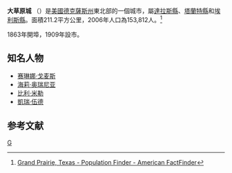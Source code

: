 {{noteTA
|G1=USState
|G2=地名
}}
{{Infobox settlement
|name                     =  大草原城
|official_name            = City of Grand Prairie
|settlement_type          = [[城市|城市]]
|motto                    = 
|nickname                 = GP
|website                  = {{URL|www.gptx.org}}
|image_skyline            = File:GP Main Street at Dusk.JPG
|imagesize                = 250px
|image_caption            =
|image_flag               =
|image_seal               =
|image_map             = Dallas County Texas Incorporated Areas Grand Prairie highighted.svg
|mapsize                  = 350px
|map_caption              = 大草原城在[[德克薩斯州|德州]][[達拉斯縣_(德克薩斯州)|達拉斯縣]]
|image_map1               =
|mapsize1                 =
|map_caption1             =
|subdivision_type         = [[List_of_countries|國家]]
|subdivision_type1        = [[美國行政區劃|州]]
|subdivision_type2        = [[得克薩斯州行政區劃|縣]]
|subdivision_name         = {{nowrap|{{flag|United States}}}}
|subdivision_name1        = {{flag|Texas}}
|subdivision_name2        = [[達拉斯縣_(德克薩斯州)|達拉斯縣]]、[[塔蘭特縣|塔蘭特縣]]、[[埃利斯縣_(德克薩斯州)|埃利斯縣]]
|government_type          = [[議會-經理制政府|議會-經理制政府]]
|leader_title             = [[City_Council|City Council]]
|leader_name              = [[市長|市長]] Ron Jensen<br />Richard Fregoe<br />Jeff Wooldridge<br />Greg Giessner<br />Tony Shotwell<br />Jim Swafford<br />Jorja Clemson<br />Mike Del Bosque

|leader_title1            = [[City_Manager|City Manager]]
|leader_name1             = Tom Hart
|established_date         = 1909
|area_magnitude           =
|unit_pref                = Imperial
|area_total_sq_mi         = 81.091
|area_land_sq_mi          = 72.105
|area_water_sq_mi         = 8.986
|elevation_ft             = 515
|pushpin_map             = USA
|pushpin_map_caption     = 大草原城在[[美國|美國]]的位置
|coordinates              = {{coord|32|42|55|N|97|1|1|W|display=inline,title}}
|population_as_of         = 2010年
|population_total         = 175396
|pop_est_footnotes = <ref name=CensusQF>{{cite web |title=Population Estimates |url=http://factfinder.census.gov/faces/tableservices/jsf/pages/productview.xhtml?src=bkmk |publisher=[[United_States_Census_Bureau|United States Census Bureau]] |accessdate=March 19, 2015 |deadurl=yes |archiveurl=https://web.archive.org/web/20150521091454/http://factfinder.census.gov/faces/tableservices/jsf/pages/productview.xhtml?src=bkmk |archivedate=2015-05-21 |df= }}</ref>
|population_est = 183,372
|pop_est_as_of = 2013
|population_rank          = <small>(全美第127名)</small>
|population_density_sq_mi = 2433
|population_density_km2   = auto
|population_urban         = 5,121,892 <small>([[List_of_United_States_urban_areas|6th]])</small>
|population_metro         = 6,810,913 <small>([[List_of_Metropolitan_Statistical_Areas|4th]])</small>
|population_CSA           = 7,206,144 <small>([[List_of_Combined_Statistical_Areas|7th]])</small>
|population_footnotes     = <ref name ="FactFinder">{{cite web|title=American FactFinder|url=http://factfinder2.census.gov/faces/nav/jsf/pages/index.xhtml|publisher=[[United_States_Census_Bureau|United States Census Bureau]]|accessdate=September 10, 2014|archive-date=2012-02-17|archive-url=https://www.webcitation.org/65WtHj6J5?url=http://factfinder2.census.gov/faces/nav/jsf/pages/index.xhtml|dead-url=no}}</ref>
|population_blank1_title  = [[Demonym|Demonym]]
|population_blank1        = Grand Prairian
|timezone                 = [[北美中部時區|CST]]
|utc_offset               = -6
|timezone_DST             = [[北美中部時區|CDT]]
|utc_offset_DST           = -5
|elevation_m              = 157
|postal_code_type         = [[美國郵區編號|美國郵區編號]]
|postal_code              = 75050-75054
|area_code                = +1 972、+1 214、+1 469、+1 817
|blank_name               = [[Federal_Information_Processing_Standard|FIPS號碼]]
|blank_info               = 48-30464<ref name="GR2">{{cite web |url=http://factfinder2.census.gov |publisher=[[United_States_Census_Bureau|United States Census Bureau]] |accessdate=2008-01-31 |title=American FactFinder |deadurl=yes |archiveurl=https://web.archive.org/web/20130911234518/http://factfinder2.census.gov/ |archivedate=2013-09-11 |df= }}</ref>
|blank1_name              = [[Geographic_Names_Information_System|GNIS]] feature ID
|blank1_info              = 1336802<ref name="GR3">{{cite web|url=http://geonames.usgs.gov|accessdate=2008-01-31|title=US Board on Geographic Names|publisher=[[United_States_Geological_Survey|United States Geological Survey]]|date=2007-10-25|archive-date=2012-02-26|archive-url=https://www.webcitation.org/65jET5cdV?url=http://geonames.usgs.gov/|dead-url=no}}</ref>
|footnotes                =
}}
'''大草原城''' （{{lang-en|Grand Prairie}}）是[[美國|美國]][[德克薩斯州|德克薩斯州]]東北部的一個城市，屬[[達拉斯縣_(德克薩斯州)|達拉斯縣]]、[[塔蘭特縣|塔蘭特縣]]和[[埃利斯縣_(德克薩斯州)|埃利斯縣]]。面積211.2平方公里，2006年人口為153,812人。<ref>[http://factfinder.census.gov/servlet/SAFFPopulation?_event=Search&geo_id=16000US4837000&_geoContext=01000US%7C04000US48%7C16000US4837000&_street=&_county=Grand+Prairie+city&_cityTown=Grand+Prairie+city&_state=04000US48&_zip=&_lang=en&_sse=on&ActiveGeoDiv=geoSelect&_useEV=&pctxt=fph&pgsl=160&_submenuId=population_0&ds_name=null&_ci_nbr=null&qr_name=&reg=%3Anull&_keyword=&_industry= Grand Prairie, Texas - Population Finder - American FactFinder<!-- Bot generated title -->]{{Dead link|date=2020年4月 |bot=InternetArchiveBot |fix-attempted=yes }}</ref>

1863年開埠，1909年設市。

== 知名人物 ==
* [[赛琳娜·戈麦斯|赛琳娜·戈麦斯]]
* [[海莉·奥瑞尼亚|海莉·奥瑞尼亚]]
* [[比利·米勒|比利·米勒]]
* [[凱瑞·伍德|凱瑞·伍德]]

== 参考文献 ==
<div class="references-small">
<references />
</div>

[[Category:得克萨斯州城市|G]]